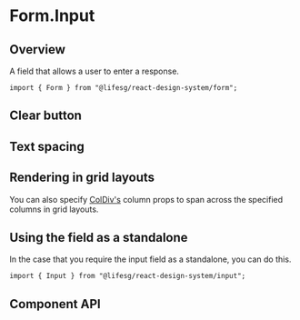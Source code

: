 
<Meta of={FormInputStories} />

# Form.Input

## Overview

A field that allows a user to enter a response.

```tsx
import { Form } from "@lifesg/react-design-system/form";
```

<Canvas of={FormInputStories.Default} />

## Clear button

<Canvas of={FormInputStories.ClearButton} />

## Text spacing

<Canvas of={FormInputStories.TextSpacing} />

## Rendering in grid layouts

You can also specify [ColDiv's](/docs/core-layout-coldiv--docs)
column props to span across the specified columns in grid layouts.

<Canvas of={FormInputStories.RenderingInGridLayout} />

## Using the field as a standalone

In the case that you require the input field as a standalone, you can do this.

```tsx
import { Input } from "@lifesg/react-design-system/input";
```

<Canvas of={FormInputStories.StandaloneUsage} />

## Component API

<PropsTable />
